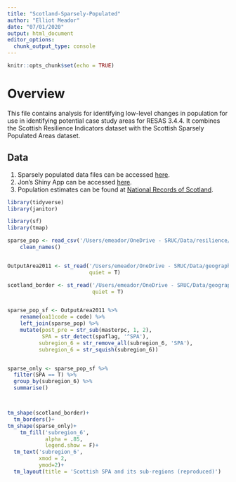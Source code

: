 ```yaml
---
title: "Scotland-Sparsely-Populated"
author: "Elliot Meador"
date: "07/01/2020"
output: html_document
editor_options: 
  chunk_output_type: console
---
```


```r
knitr::opts_chunk$set(echo = TRUE)
```


# Overview
This file contains analysis for identifying low-level changes in population for use in identifying potential case study areas for RESAS 3.4.4. It combines the Scottish Resilience Indicators dataset with the Scottish Sparsely Populated Areas dataset. 


## Data
1. Sparsely populated data files can be accessed [here](https://www.hutton.ac.uk/research/projects/demographic-change-remote-areas).
2. Jon's Shiny App can be accessed [here](https://mappingrd342.shinyapps.io/mappingtool/).
3. Population estimates can be found at [National Records of Scotland](https://www.nrscotland.gov.uk/statistics-and-data/statistics/statistics-by-theme/population/population-estimates).

```r
library(tidyverse)
library(janitor)

library(sf)
library(tmap)

sparse_pop <- read_csv('/Users/emeador/OneDrive - SRUC/Data/resilience/RD_3.4.1_sparsely_pop.txt') %>% 
    clean_names()


OutputArea2011 <- st_read('/Users/emeador/OneDrive - SRUC/Data/geographic/boundaries/output_areas/OutputArea2011_EoR.shp', 
                          quiet = T)

scotland_border <- st_read('/Users/emeador/OneDrive - SRUC/Data/geographic/boundaries/scotland_border.gpkg', 
                           quiet = T)


sparse_pop_sf <- OutputArea2011 %>% 
    rename(oa11code = code) %>% 
    left_join(sparse_pop) %>% 
    mutate(post_pre = str_sub(masterpc, 1, 2), 
           SPA = str_detect(spaflag, '^SPA'), 
          subregion_6 = str_remove_all(subregion_6, 'SPA'), 
          subregion_6 = str_squish(subregion_6))


sparse_only <- sparse_pop_sf %>% 
  filter(SPA == T) %>% 
  group_by(subregion_6) %>% 
  summarise()



tm_shape(scotland_border)+
  tm_borders()+
tm_shape(sparse_only)+
    tm_fill('subregion_6', 
            alpha = .85, 
            legend.show = F)+
  tm_text('subregion_6', 
          xmod = 2, 
          ymod=2)+
  tm_layout(title = 'Scottish SPA and its sub-regions (reproduced)')
    
```

